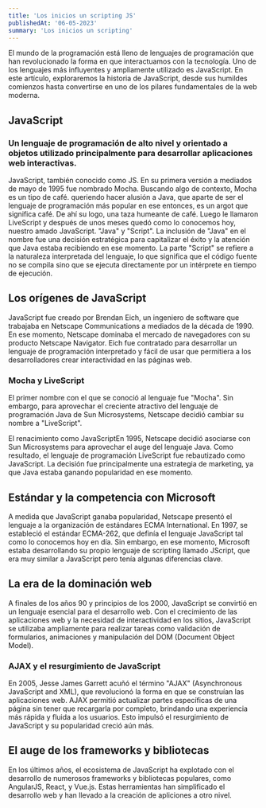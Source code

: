 ```yaml
---
title: 'Los inicios un scripting JS'
publishedAt: '06-05-2023'
summary: 'Los inicios un scripting'
---
```


El mundo de la programación está lleno de lenguajes de programación que han revolucionado la forma en que interactuamos con la tecnología. Uno de los lenguajes más influyentes y ampliamente utilizado es JavaScript. En este artículo, exploraremos la historia de JavaScript, desde sus humildes comienzos hasta convertirse en uno de los pilares fundamentales de la web moderna.

## JavaScript
### Un lenguaje de programación de alto nivel y orientado a objetos utilizado principalmente para desarrollar aplicaciones web interactivas.
JavaScript, también conocido como JS. En su primera versión a mediados de mayo de 1995 fue nombrado Mocha. Buscando algo de contexto, Mocha es un tipo de café. queriendo hacer alusión a Java, que aparte de ser el lenguaje de programación más popular en ese entonces, es un argot que significa café. De ahí su logo, una taza humeante de café. Luego le llamaron LiveScript y después de unos meses quedó como lo conocemos hoy, nuestro amado JavaScript.
"Java" y "Script". La inclusión de "Java" en el nombre fue una decisión estratégica para capitalizar el éxito y la atención que Java estaba recibiendo en ese momento. La parte "Script" se refiere a la naturaleza interpretada del lenguaje, lo que significa que el código fuente no se compila sino que se ejecuta directamente por un intérprete en tiempo de ejecución.

## Los orígenes de JavaScript

JavaScript fue creado por Brendan Eich, un ingeniero de software que trabajaba en Netscape Communications a mediados de la década de 1990. En ese momento, Netscape dominaba el mercado de navegadores con su producto Netscape Navigator. Eich fue contratado para desarrollar un lenguaje de programación interpretado y fácil de usar que permitiera a los desarrolladores crear interactividad en las páginas web.

### Mocha y LiveScript

El primer nombre con el que se conoció al lenguaje fue "Mocha". Sin embargo, para aprovechar el creciente atractivo del lenguaje de programación Java de Sun Microsystems, Netscape decidió cambiar su nombre a "LiveScript". 

El renacimiento como JavaScriptEn 1995, Netscape decidió asociarse con Sun Microsystems para aprovechar el auge del lenguaje Java. Como resultado, el lenguaje de programación LiveScript fue rebautizado como JavaScript. La decisión fue principalmente una estrategia de marketing, ya que Java estaba ganando popularidad en ese momento.


## Estándar y la competencia con Microsoft

A medida que JavaScript ganaba popularidad, Netscape presentó el lenguaje a la organización de estándares ECMA International. En 1997, se estableció el estándar ECMA-262, que definía el lenguaje JavaScript tal como lo conocemos hoy en día. Sin embargo, en ese momento, Microsoft estaba desarrollando su propio lenguaje de scripting llamado JScript, que era muy similar a JavaScript pero tenía algunas diferencias clave.

## La era de la dominación web

A finales de los años 90 y principios de los 2000, JavaScript se convirtió en un lenguaje esencial para el desarrollo web. Con el crecimiento de las aplicaciones web y la necesidad de interactividad en los sitios, JavaScript se utilizaba ampliamente para realizar tareas como validación de formularios, animaciones y manipulación del DOM (Document Object Model).

### AJAX y el resurgimiento de JavaScript

En 2005, Jesse James Garrett acuñó el término "AJAX" (Asynchronous JavaScript and XML), que revolucionó la forma en que se construían las aplicaciones web. AJAX permitió actualizar partes específicas de una página sin tener que recargarla por completo, brindando una experiencia más rápida y fluida a los usuarios. Esto impulsó el resurgimiento de JavaScript y su popularidad creció aún más.
## El auge de los frameworks y bibliotecas

 En los últimos años, el ecosistema de JavaScript ha explotado con el desarrollo de numerosos frameworks y bibliotecas populares, como AngularJS, React, y Vue.js. Estas herramientas han simplificado el desarrollo web y han llevado a la creación de apliciones a otro nivel.